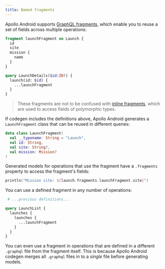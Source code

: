 ```yaml
---
title: Named fragments
---
```


Apollo Android supports [GraphQL fragments](https://graphql.org/learn/queries/#fragments), which enable you to reuse a set of fields across multiple operations:

```graphql:title=Launch.graphql
fragment launchFragment on Launch {
  id
  site
  mission {
    name
  }
}

query LaunchDetails($id:ID!) {
  launch(id: $id) {
    ...launchFragment
  }
}
```

> These fragments are not to be confused with [inline fragments](./40-inline-fragments/), which are used to access fields of polymorphic types.

If codegen includes the definitions above, Apollo Android generates a `LaunchFragment` class that can be reused in different queries:

```kotlin:title=LaunchFragment.kt
data class LaunchFragment(
  val __typename: String = "Launch",
  val id: String,
  val site: String?,
  val mission: Mission?
)
```

Generated models for operations that use the fragment have a `.fragments` property to access the fragment's fields:

```kotlin
println("Mission site: ${launch.fragments.launchFragment.site}")
```

You can use a defined fragment in any number of operations:

```graphql:title=Launch.graphql
 # ...previous definitions...

query LaunchList {
  launches {
	launches {
      ...launchFragment
    }
  }
}
```

You can even use a fragment in operations that are defined in a different `.graphql` file from the fragment itself. This is because Apollo Android codegen merges all `.graphql` files in to a _single_ file before generating models.
